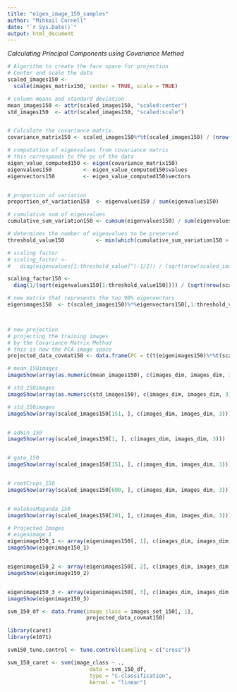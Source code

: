 ---
title: "eigen_image_150_samples"
author: "Mihkail Cornell"
date: "`r Sys.Date()`"
output: html_document
---

*Calculating Principal Components using Covariance Method*
```{r}
# Algorithm to create the face space for projection
# Center and scale the data
scaled_images150 <-
  scale(images_matrix150, center = TRUE, scale = TRUE)

# column means and standard deviation
mean_images150 <- attr(scaled_images150, "scaled:center")
std_images150  <- attr(scaled_images150, "scaled:scale")


# Calculate the covariance matrix. 
covariance_matrix150 <- scaled_images150%*%t(scaled_images150) / (nrow(scaled_images150)-1)

# computation of eigenvalues from covariance matrix
# this corresponds to the pc of the data
eigen_value_computed150 <- eigen(covariance_matrix150)
eigenvalues150          <- eigen_value_computed150$values
eigenvectors150         <- eigen_value_computed150$vectors


# proportion of variation
proportion_of_variation150  <- eigenvalues150 / sum(eigenvalues150)

# cumulative sum of eigenvalues
cumulative_sum_variation150 <- cumsum(eigenvalues150) / sum(eigenvalues150)

# determines the number of eigenvalues to be preserved
threshold_value150          <- min(which(cumulative_sum_variation150 > .90))

# scaling factor
# scaling_factor <- 
#   diag(eigenvalues[1:threshold_value]^(-1/2)) / (sqrt(nrow(scaled_images150)-1))

scaling_factor150 <- 
  diag(1/(sqrt(eigenvalues150[1:threshold_value150]))) / (sqrt(nrow(scaled_images150)-1))

# new matrix that represents the top 90% eigenvectors
eigenimages150  <- t(scaled_images150)%*%eigenvectors150[,1:threshold_value150]%*%scaling_factor150



# new projection
# projecting the training images 
# by the Covariance Matrix Method
# this is now the PCA image space
projected_data_covmat150 <- data.frame(PC = t(t(eigenimages150)%*%t(scaled_images150)))
```

```{r Normalized images ^mean-centered and scaled^}

# mean_150images 
imageShow(array(as.numeric(mean_images150), c(images_dim, images_dim, 3)))

# std_150images
imageShow(array(as.numeric(std_images150), c(images_dim, images_dim, 3)))

# std_150images 
imageShow(array(scaled_images150[151, ], c(images_dim, images_dim, 3)))


# admin_150 
imageShow(array(scaled_images150[1, ], c(images_dim, images_dim, 3)))


# gate_150 
imageShow(array(scaled_images150[151, ], c(images_dim, images_dim, 3)))


# rootCrops_150 
imageShow(array(scaled_images150[600, ], c(images_dim, images_dim, 3)))


# malakasMaganda_150 
imageShow(array(scaled_images150[301, ], c(images_dim, images_dim, 3)))

```


```{r Top three eigenImages 150 samples}

# Projected Images
# eigenimage 1
eigenimage150_1 <- array(eigenimages150[, 1], c(images_dim, images_dim, 3))
imageShow(eigenimage150_1)


eigenimage150_2 <- array(eigenimages150[, 2], c(images_dim, images_dim, 3))
imageShow(eigenimage150_2)


eigenimage150_3 <- array(eigenimages150[, 3], c(images_dim, images_dim, 3))
imageShow(eigenimage150_3)

```


```{r}
svm_150_df <- data.frame(image_class = images_set_150[, 1],
                         projected_data_covmat150)

library(caret)
library(e1071)

svm150_tune.control <- tune.control(sampling = c("cross"))

svm_150_caret <- svm(image_class ~ .,
                          data = svm_150_df,
                          type = "C-classification",
                          kernel = "linear")

```

